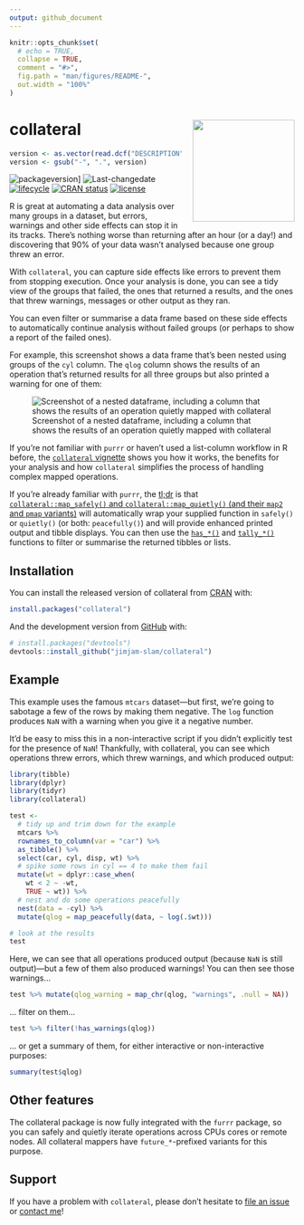 ```yaml
---
output: github_document
---
```


<!-- README.md is generated from README.Rmd. Please edit that file -->

```r
knitr::opts_chunk$set(
  # echo = TRUE,
  collapse = TRUE,
  comment = "#>",
  fig.path = "man/figures/README-",
  out.width = "100%"
)
```
# collateral <img src="man/figures/logo.svg" align="right" width="180px" style="padding-left: 1rem;" />

<!-- badges: start -->
```r
version <- as.vector(read.dcf("DESCRIPTION")[, "Version"])
version <- gsub("-", ".", version)
```                                               
![packageversion](https://img.shields.io/badge/Package%20version-`r version`-orange.svg?style=flat-square)]
![Last-changedate](https://img.shields.io/badge/last%20change-`r gsub('-', '--', Sys.Date())`-yellowgreen.svg)
[![lifecycle](https://img.shields.io/badge/lifecycle-stable-brightgreen.svg)](https://lifecycle.r-lib.org/articles/stages.html#stable)
[![CRAN status](https://www.r-pkg.org/badges/version/collateral)](https://cran.r-project.org/package=collateral)
[![license](https://img.shields.io/github/license/mashape/apistatus.svg)](https://choosealicense.com/licenses/mit/)

<!-- badges: end -->

R is great at automating a data analysis over many groups in a dataset, but errors, warnings and other side effects can stop it in its tracks. There's nothing worse than returning after an hour (or a day!) and discovering that 90% of your data wasn't analysed because one group threw an error.

With `collateral`, you can capture side effects like errors to prevent them from stopping execution. Once your analysis is done, you can see a tidy view of the groups that failed, the ones that returned a results, and the ones that threw warnings, messages or other output as they ran.

You can even filter or summarise a data frame based on these side effects to automatically continue analysis without failed groups (or perhaps to show a report of the failed ones).

For example, this screenshot shows a data frame that's been nested using groups of the `cyl` column. The `qlog` column shows the results of an operation that's returned results for all three groups but also printed a warning for one of them:

![Screenshot of a nested dataframe, including a column that shows the results of an operation quietly mapped with collateral](man/figures/collateral_example.png)

If you're not familiar with `purrr` or haven't used a list-column workflow in R before, the [`collateral` vignette](https://collateral.jamesgoldie.dev/articles/collateral.html) shows you how it works, the benefits for your analysis and how `collateral` simplifies the process of handling complex mapped operations.

If you're already familiar with `purrr`, the [tl;dr](https://en.wikipedia.org/wiki/Wikipedia:Too_long;_didn%27t_read) is that [`collateral::map_safely()` and `collateral::map_quietly()` (and their `map2` and `pmap` variants)](https://collateral.jamesgoldie.dev/reference/collateral_mappers.html) will automatically wrap your supplied function in `safely()` or `quietly()` (or both: `peacefully()`) and will provide enhanced printed output and tibble displays. You can then use the [`has_*()`](https://collateral.jamesgoldie.dev/reference/has.html) and [`tally_*()`](https://collateral.jamesgoldie.dev/reference/tally.html) functions to filter or summarise the returned tibbles or lists.


## Installation

You can install the released version of collateral from [CRAN](https://CRAN.R-project.org) with:

``` r
install.packages("collateral")
```

And the development version from [GitHub](https://github.com/) with:

``` r
# install.packages("devtools")
devtools::install_github("jimjam-slam/collateral")
```
## Example

This example uses the famous `mtcars` dataset---but first, we're going to sabotage a few of the rows by making them negative. The `log` function produces `NaN` with a warning when you give it a negative number.

It'd be easy to miss this in a non-interactive script if you didn't explicitly test for the presence of `NaN`! Thankfully, with collateral, you can see which operations threw errors, which threw warnings, and which produced output: 

```r
library(tibble)
library(dplyr)
library(tidyr)
library(collateral)

test <-
  # tidy up and trim down for the example
  mtcars %>%
  rownames_to_column(var = "car") %>%
  as_tibble() %>%
  select(car, cyl, disp, wt) %>%
  # spike some rows in cyl == 4 to make them fail
  mutate(wt = dplyr::case_when(
    wt < 2 ~ -wt,
    TRUE ~ wt)) %>%
  # nest and do some operations peacefully
  nest(data = -cyl) %>%
  mutate(qlog = map_peacefully(data, ~ log(.$wt)))

# look at the results
test
```

Here, we can see that all operations produced output (because `NaN` is still output)---but a few of them also produced warnings! You can then see those warnings...

```r
test %>% mutate(qlog_warning = map_chr(qlog, "warnings", .null = NA))
```

... filter on them...

```r
test %>% filter(!has_warnings(qlog))
```

... or get a summary of them, for either interactive or non-interactive purposes:

```r
summary(test$qlog)
```

## Other features

The collateral package is now fully integrated with the `furrr` package, so you can safely and quietly iterate operations across CPUs cores or remote nodes. All collateral mappers have `future_*`-prefixed variants for this purpose.

## Support

If you have a problem with `collateral`, please don't hesitate to [file an issue](https://github.com/jimjam-slam/collateral/issues/new) or [contact me](https://twitter.com/jimjam_slam/)!
